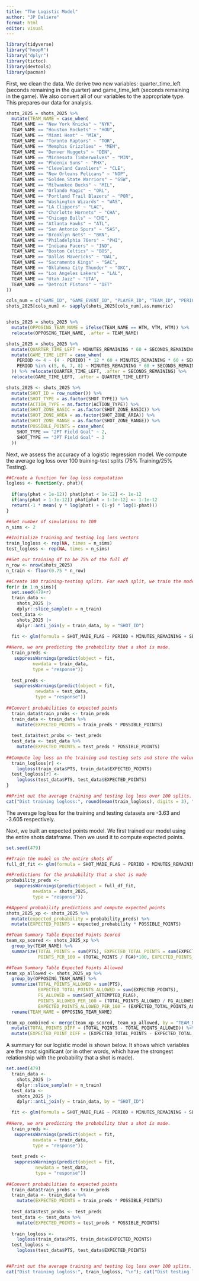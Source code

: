 ---
title: "The Logistic Model"
author: "JP Daliere"
format: html
editor: visual
---

```{r}
library(tidyverse)
library("hoopR")
library("dplyr")
library(tictoc)
library(devtools)
library(pacman)
```

First, we clean the data. We derive two new variables: quarter_time_left (seconds remaining in the quarter) and game_time_left (seconds remaining in the game). We also convert all of our variables to the appropriate type. This prepares our data for analysis.

```{r}

shots_2025 = shots_2025 %>% 
  mutate(TEAM_NAME = case_when(
  TEAM_NAME == "New York Knicks" ~ "NYK",
  TEAM_NAME == "Houston Rockets" ~ "HOU",
  TEAM_NAME == "Miami Heat" ~ "MIA",
  TEAM_NAME == "Toronto Raptors" ~ "TOR",
  TEAM_NAME == "Memphis Grizzlies" ~ "MEM",
  TEAM_NAME == "Denver Nuggets" ~ "DEN",
  TEAM_NAME == "Minnesota Timberwolves" ~ "MIN",
  TEAM_NAME == "Phoenix Suns" ~ "PHX",
  TEAM_NAME == "Cleveland Cavaliers" ~ "CLE",
  TEAM_NAME == "New Orleans Pelicans" ~ "NOP",
  TEAM_NAME == "Golden State Warriors" ~ "GSW",
  TEAM_NAME == "Milwaukee Bucks" ~ "MIL",
  TEAM_NAME == "Orlando Magic" ~ "ORL",
  TEAM_NAME == "Portland Trail Blazers" ~ "POR",
  TEAM_NAME == "Washington Wizards" ~ "WAS",
  TEAM_NAME == "LA Clippers" ~ "LAC",
  TEAM_NAME == "Charlotte Hornets" ~ "CHA",
  TEAM_NAME == "Chicago Bulls" ~ "CHI",
  TEAM_NAME == "Atlanta Hawks" ~ "ATL",
  TEAM_NAME == "San Antonio Spurs" ~ "SAS",
  TEAM_NAME == "Brooklyn Nets" ~ "BKN",
  TEAM_NAME == "Philadelphia 76ers" ~ "PHI",
  TEAM_NAME == "Indiana Pacers" ~ "IND",
  TEAM_NAME == "Boston Celtics" ~ "BOS",
  TEAM_NAME == "Dallas Mavericks" ~ "DAL",
  TEAM_NAME == "Sacramento Kings" ~ "SAC",
  TEAM_NAME == "Oklahoma City Thunder" ~ "OKC",
  TEAM_NAME == "Los Angeles Lakers" ~ "LAL",
  TEAM_NAME == "Utah Jazz" ~ "UTA",
  TEAM_NAME == "Detroit Pistons" ~ "DET"
)) 

cols_num = c("GAME_ID", "GAME_EVENT_ID", "PLAYER_ID", "TEAM_ID", "PERIOD", "SHOT_DISTANCE", "LOC_X", "LOC_Y", "SHOT_ATTEMPTED_FLAG","SHOT_MADE_FLAG", "MINUTES_REMAINING", "SECONDS_REMAINING")
shots_2025[cols_num] <- sapply(shots_2025[cols_num],as.numeric)


shots_2025 = shots_2025 %>% 
  mutate(OPPOSING_TEAM_NAME = ifelse(TEAM_NAME == HTM, VTM, HTM)) %>% 
  relocate(OPPOSING_TEAM_NAME, .after = TEAM_NAME)

shots_2025 = shots_2025 %>%
  mutate(QUARTER_TIME_LEFT = MINUTES_REMAINING * 60 + SECONDS_REMAINING) %>%
  mutate(GAME_TIME_LEFT = case_when(
    PERIOD <= 4 ~ (4 - PERIOD) * 12 * 60 + MINUTES_REMAINING * 60 + SECONDS_REMAINING,
    PERIOD %in% c(5, 6, 7, 8) ~ MINUTES_REMAINING * 60 + SECONDS_REMAINING
  )) %>% relocate(QUARTER_TIME_LEFT, .after = SECONDS_REMAINING) %>%
  relocate(GAME_TIME_LEFT, .after = QUARTER_TIME_LEFT)

shots_2025 <- shots_2025 %>% 
  mutate(SHOT_ID = row_number()) %>% 
  mutate(SHOT_TYPE = as.factor(SHOT_TYPE)) %>%
  mutate(ACTION_TYPE = as.factor(ACTION_TYPE)) %>% 
  mutate(SHOT_ZONE_BASIC = as.factor(SHOT_ZONE_BASIC)) %>% 
  mutate(SHOT_ZONE_AREA = as.factor(SHOT_ZONE_AREA)) %>% 
  mutate(SHOT_ZONE_RANGE = as.factor(SHOT_ZONE_RANGE)) %>% 
  mutate(POSSIBLE_POINTS = case_when(
    SHOT_TYPE == "2PT Field Goal" ~ 2,
    SHOT_TYPE == "3PT Field Goal" ~ 3
  ))
```

Next, we assess the accuracy of a logistic regression model. We compute the average log loss over 100 training-test splits (75% Training/25% Testing).

```{r}
##Create a function for log loss computation
logloss <- function(y, phat){
  
  if(any(phat < 1e-12)) phat[phat < 1e-12] <- 1e-12
  if(any(phat > 1-1e-12)) phat[phat > 1-1e-12] <- 1-1e-12
  return(-1 * mean( y * log(phat) + (1-y) * log(1-phat)))
}
```

```{r}
##Set number of simulations to 100
n_sims <- 2

##Initialize training and testing log loss vectors
train_logloss <- rep(NA, times = n_sims)
test_logloss <- rep(NA, times = n_sims)

##Set our training df to be 75% of the full df
n_row <- nrow(shots_2025)
n_train <- floor(0.75 * n_row)

##Create 100 training-testing splits. For each split, we train the model using the training df and make predictions on both the training and testing dataframes.
for(r in 1:n_sims){
  set.seed(479+r)
  train_data <-
    shots_2025 |>
    dplyr::slice_sample(n = n_train)
  test_data <-
    shots_2025 |>
    dplyr::anti_join(y = train_data, by = "SHOT_ID") 

  fit <- glm(formula = SHOT_MADE_FLAG ~ PERIOD + MINUTES_REMAINING + SECONDS_REMAINING + QUARTER_TIME_LEFT + GAME_TIME_LEFT + ACTION_TYPE + SHOT_TYPE + SHOT_ZONE_RANGE + SHOT_ZONE_AREA + SHOT_ZONE_BASIC + SHOT_DISTANCE + LOC_X + LOC_Y, data = train_data, family = binomial("logit"))
  
##Here, we are predicting the probability that a shot is made.
  train_preds <-
   suppressWarnings(predict(object = fit,
          newdata = train_data,
          type = "response"))
  
  test_preds <-
   suppressWarnings(predict(object = fit,
           newdata = test_data,
           type = "response"))
  
##Convert probabilities to expected points
  train_data$train_probs <- train_preds
  train_data <- train_data %>% 
    mutate(EXPECTED_POINTS = train_preds * POSSIBLE_POINTS)
  
  test_data$test_probs <- test_preds
  test_data <- test_data %>% 
    mutate(EXPECTED_POINTS = test_preds * POSSIBLE_POINTS)
  
##Compute log loss on the training and testing sets and store the values in the training and testing log loss vectors.
  train_logloss[r] <-
    logloss(train_data$PTS, train_data$EXPECTED_POINTS)
  test_logloss[r] <-
    logloss(test_data$PTS, test_data$EXPECTED_POINTS)
}

##Print out the average training and testing log loss over 100 splits.
cat("Dist training logloss:", round(mean(train_logloss), digits = 3), "\n"); cat("Dist testing logloss:", round(mean(test_logloss), digits = 3), "\n")
```

The average log loss for the training and testing datasets are -3.63 and -3.605 respectively.

Next, we built an expected points model. We first trained our model using the entire shots dataframe. Then we used it to compute expected points.

```{r}
set.seed(479)

##Train the model on the entire shots df
full_df_fit <- glm(formula = SHOT_MADE_FLAG ~ PERIOD + MINUTES_REMAINING + SECONDS_REMAINING + QUARTER_TIME_LEFT + GAME_TIME_LEFT + ACTION_TYPE + SHOT_TYPE + SHOT_ZONE_RANGE + SHOT_ZONE_AREA + SHOT_ZONE_BASIC + SHOT_DISTANCE + LOC_X + LOC_Y, data = shots_2025, family = binomial("logit"))

##Predictions for the probability that a shot is made
probability_preds <-
   suppressWarnings(predict(object = full_df_fit,
          newdata = shots_2025,
          type = "response"))

##Append probability predictions and compute expected points
shots_2025_xp <- shots_2025 %>% 
  mutate(expected_probability = probability_preds) %>% 
  mutate(EXPECTED_POINTS = expected_probability * POSSIBLE_POINTS)

##Team Summary Table Expected Points Scored
team_xp_scored <- shots_2025_xp %>%
  group_by(TEAM_NAME) %>% 
  summarize(TOTAL_POINTS = sum(PTS), EXPECTED_TOTAL_POINTS = sum(EXPECTED_POINTS), FGA = sum(SHOT_ATTEMPTED_FLAG), 
            POINTS_PER_100 = (TOTAL_POINTS / FGA)*100, EXPECTED_POINTS_PER_100 = (EXPECTED_TOTAL_POINTS / FGA)*100)

##Team Summary Table Expected Points Allowed
team_xp_allowed <- shots_2025_xp %>%
  group_by(OPPOSING_TEAM_NAME) %>% 
  summarize(TOTAL_POINTS_ALLOWED = sum(PTS), 
            EXPECTED_TOTAL_POINTS_ALLOWED = sum(EXPECTED_POINTS), 
            FG_ALLOWED = sum(SHOT_ATTEMPTED_FLAG), 
            POINTS_ALLOWED_PER_100 = (TOTAL_POINTS_ALLOWED / FG_ALLOWED)*100,
            EXPECTED_POINTS_ALLOWED_PER_100 = (EXPECTED_TOTAL_POINTS_ALLOWED / FG_ALLOWED)*100) %>% 
  rename(TEAM_NAME = OPPOSING_TEAM_NAME)

team_xp_combined <- merge(team_xp_scored, team_xp_allowed, by = "TEAM_NAME") %>% 
  mutate(TOTAL_POINTS_DIFF = (TOTAL_POINTS - TOTAL_POINTS_ALLOWED)) %>% 
  mutate(EXPECTED_POINT_DIFF = (EXPECTED_TOTAL_POINTS - EXPECTED_TOTAL_POINTS_ALLOWED))
```

A summary for our logistic model is shown below. It shows which variables are the most significant (or in other words, which have the strongest relationship with the probability that a shot is made).

```{r}
set.seed(479)
  train_data <-
    shots_2025 |>
    dplyr::slice_sample(n = n_train)
  test_data <-
    shots_2025 |>
    dplyr::anti_join(y = train_data, by = "SHOT_ID") 

  fit <- glm(formula = SHOT_MADE_FLAG ~ PERIOD + MINUTES_REMAINING + SECONDS_REMAINING + QUARTER_TIME_LEFT + GAME_TIME_LEFT + ACTION_TYPE + SHOT_TYPE + SHOT_ZONE_RANGE + SHOT_ZONE_AREA + SHOT_ZONE_BASIC + SHOT_DISTANCE + LOC_X + LOC_Y, data = train_data, family = binomial("logit"))
  
##Here, we are predicting the probability that a shot is made.
  train_preds <-
   suppressWarnings(predict(object = fit,
          newdata = train_data,
          type = "response"))
  
  test_preds <-
   suppressWarnings(predict(object = fit,
           newdata = test_data,
           type = "response"))
  
##Convert probabilities to expected points
  train_data$train_probs <- train_preds
  train_data <- train_data %>% 
    mutate(EXPECTED_POINTS = train_preds * POSSIBLE_POINTS)
  
  test_data$test_probs <- test_preds
  test_data <- test_data %>% 
    mutate(EXPECTED_POINTS = test_preds * POSSIBLE_POINTS)
  
  train_logloss <-
    logloss(train_data$PTS, train_data$EXPECTED_POINTS)
  test_logloss <-
    logloss(test_data$PTS, test_data$EXPECTED_POINTS)


##Print out the average training and testing log loss over 100 splits.
cat("Dist training logloss:", train_logloss, "\n"); cat("Dist testing logloss:", test_logloss, "\n")
```
